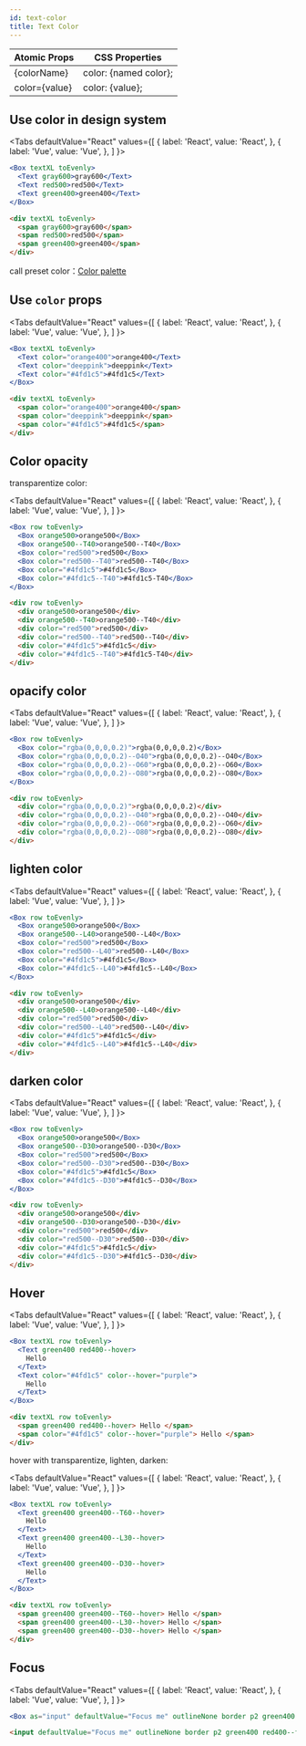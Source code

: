 ```yaml
---
id: text-color
title: Text Color
---
```



| Atomic Props  | CSS Properties        |
| ------------- | --------------------- |
| {colorName}   | color: {named color}; |
| color={value} | color: {value};       |

## Use color in design system

<Tabs
defaultValue="React"
values={[
{ label: 'React', value: 'React', },
{ label: 'Vue', value: 'Vue', },
]
}>
<TabItem value="React">

```jsx live
<Box textXL toEvenly>
  <Text gray600>gray600</Text>
  <Text red500>red500</Text>
  <Text green400>green400</Text>
</Box>
```

</TabItem>
<TabItem value="Vue">

```html
<div textXL toEvenly>
  <span gray600>gray600</span>
  <span red500>red500</span>
  <span green400>green400</span>
</div>
```

</TabItem>
</Tabs>

call preset color：[Color palette](/docs/design-system-colors#color-palettes)

## Use `color` props

<Tabs
defaultValue="React"
values={[
{ label: 'React', value: 'React', },
{ label: 'Vue', value: 'Vue', },
]
}>
<TabItem value="React">

```jsx live
<Box textXL toEvenly>
  <Text color="orange400">orange400</Text>
  <Text color="deeppink">deeppink</Text>
  <Text color="#4fd1c5">#4fd1c5</Text>
</Box>
```

</TabItem>
<TabItem value="Vue">

```html
<div textXL toEvenly>
  <span color="orange400">orange400</span>
  <span color="deeppink">deeppink</span>
  <span color="#4fd1c5">#4fd1c5</span>
</div>
```

</TabItem>
</Tabs>

## Color opacity

transparentize color:

<Tabs
defaultValue="React"
values={[
{ label: 'React', value: 'React', },
{ label: 'Vue', value: 'Vue', },
]
}>
<TabItem value="React">

```jsx live
<Box row toEvenly>
  <Box orange500>orange500</Box>
  <Box orange500--T40>orange500--T40</Box>
  <Box color="red500">red500</Box>
  <Box color="red500--T40">red500--T40</Box>
  <Box color="#4fd1c5">#4fd1c5</Box>
  <Box color="#4fd1c5--T40">#4fd1c5-T40</Box>
</Box>
```

</TabItem>
<TabItem value="Vue">

```html
<div row toEvenly>
  <div orange500>orange500</div>
  <div orange500--T40>orange500--T40</div>
  <div color="red500">red500</div>
  <div color="red500--T40">red500--T40</div>
  <div color="#4fd1c5">#4fd1c5</div>
  <div color="#4fd1c5--T40">#4fd1c5-T40</div>
</div>
```

</TabItem>
</Tabs>

## opacify color

<Tabs
defaultValue="React"
values={[
{ label: 'React', value: 'React', },
{ label: 'Vue', value: 'Vue', },
]
}>
<TabItem value="React">

```jsx live
<Box row toEvenly>
  <Box color="rgba(0,0,0,0.2)">rgba(0,0,0,0.2)</Box>
  <Box color="rgba(0,0,0,0.2)--O40">rgba(0,0,0,0.2)--O40</Box>
  <Box color="rgba(0,0,0,0.2)--O60">rgba(0,0,0,0.2)--O60</Box>
  <Box color="rgba(0,0,0,0.2)--O80">rgba(0,0,0,0.2)--O80</Box>
</Box>
```

</TabItem>
<TabItem value="Vue">

```html
<div row toEvenly>
  <div color="rgba(0,0,0,0.2)">rgba(0,0,0,0.2)</div>
  <div color="rgba(0,0,0,0.2)--O40">rgba(0,0,0,0.2)--O40</div>
  <div color="rgba(0,0,0,0.2)--O60">rgba(0,0,0,0.2)--O60</div>
  <div color="rgba(0,0,0,0.2)--O80">rgba(0,0,0,0.2)--O80</div>
</div>
```

</TabItem>
</Tabs>

## lighten color

<Tabs
defaultValue="React"
values={[
{ label: 'React', value: 'React', },
{ label: 'Vue', value: 'Vue', },
]
}>
<TabItem value="React">

```jsx live
<Box row toEvenly>
  <Box orange500>orange500</Box>
  <Box orange500--L40>orange500--L40</Box>
  <Box color="red500">red500</Box>
  <Box color="red500--L40">red500--L40</Box>
  <Box color="#4fd1c5">#4fd1c5</Box>
  <Box color="#4fd1c5--L40">#4fd1c5--L40</Box>
</Box>
```

</TabItem>
<TabItem value="Vue">

```html
<div row toEvenly>
  <div orange500>orange500</div>
  <div orange500--L40>orange500--L40</div>
  <div color="red500">red500</div>
  <div color="red500--L40">red500--L40</div>
  <div color="#4fd1c5">#4fd1c5</div>
  <div color="#4fd1c5--L40">#4fd1c5--L40</div>
</div>
```

</TabItem>
</Tabs>

## darken color

<Tabs
defaultValue="React"
values={[
{ label: 'React', value: 'React', },
{ label: 'Vue', value: 'Vue', },
]
}>
<TabItem value="React">

```jsx live
<Box row toEvenly>
  <Box orange500>orange500</Box>
  <Box orange500--D30>orange500--D30</Box>
  <Box color="red500">red500</Box>
  <Box color="red500--D30">red500--D30</Box>
  <Box color="#4fd1c5">#4fd1c5</Box>
  <Box color="#4fd1c5--D30">#4fd1c5--D30</Box>
</Box>
```

</TabItem>
<TabItem value="Vue">

```html
<div row toEvenly>
  <div orange500>orange500</div>
  <div orange500--D30>orange500--D30</div>
  <div color="red500">red500</div>
  <div color="red500--D30">red500--D30</div>
  <div color="#4fd1c5">#4fd1c5</div>
  <div color="#4fd1c5--D30">#4fd1c5--D30</div>
</div>
```

</TabItem>
</Tabs>

## Hover

<Tabs
defaultValue="React"
values={[
{ label: 'React', value: 'React', },
{ label: 'Vue', value: 'Vue', },
]
}>
<TabItem value="React">

```jsx live
<Box textXL row toEvenly>
  <Text green400 red400--hover>
    Hello
  </Text>
  <Text color="#4fd1c5" color--hover="purple">
    Hello
  </Text>
</Box>
```

</TabItem>
<TabItem value="Vue">

```html
<div textXL row toEvenly>
  <span green400 red400--hover> Hello </span>
  <span color="#4fd1c5" color--hover="purple"> Hello </span>
</div>
```

</TabItem>
</Tabs>

hover with transparentize, lighten, darken:

<Tabs
defaultValue="React"
values={[
{ label: 'React', value: 'React', },
{ label: 'Vue', value: 'Vue', },
]
}>
<TabItem value="React">

```jsx live
<Box textXL row toEvenly>
  <Text green400 green400--T60--hover>
    Hello
  </Text>
  <Text green400 green400--L30--hover>
    Hello
  </Text>
  <Text green400 green400--D30--hover>
    Hello
  </Text>
</Box>
```

</TabItem>
<TabItem value="Vue">

```html
<div textXL row toEvenly>
  <span green400 green400--T60--hover> Hello </span>
  <span green400 green400--L30--hover> Hello </span>
  <span green400 green400--D30--hover> Hello </span>
</div>
```

</TabItem>
</Tabs>

## Focus

<Tabs
defaultValue="React"
values={[
{ label: 'React', value: 'React', },
{ label: 'Vue', value: 'Vue', },
]
}>
<TabItem value="React">

```jsx live
<Box as="input" defaultValue="Focus me" outlineNone border p2 green400 red400--focus />
```

</TabItem>
<TabItem value="Vue">

```html
<input defaultValue="Focus me" outlineNone border p2 green400 red400--focus />
```

</TabItem>
</Tabs>
